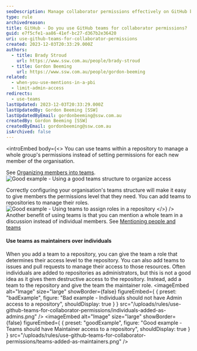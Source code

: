```yaml
---
seoDescription: Manage collaborator permissions effectively on GitHub by using teams to assign roles and control access levels.
type: rule
archivedreason:
title: GitHub - Do you use GitHub teams for collaborator permissions?
guid: e7f5cfe1-aa86-41ef-bc27-d367b2e36420
uri: use-github-teams-for-collaborator-permissions
created: 2023-12-03T20:33:29.000Z
authors:
  - title: Brady Stroud
    url: https://www.ssw.com.au/people/brady-stroud
  - title: Gordon Beeming
    url: https://www.ssw.com.au/people/gordon-beeming
related:
  - when-you-use-mentions-in-a-pbi
  - limit-admin-access
redirects:
  - use-teams
lastUpdated: 2023-12-03T20:33:29.000Z
lastUpdatedBy: Gordon Beeming [SSW]
lastUpdatedByEmail: gordonbeeming@ssw.com.au
createdBy: Gordon Beeming [SSW]
createdByEmail: gordonbeeming@ssw.com.au
isArchived: false
---
```


<introEmbed
  body={<>
You can use teams within a repository to manage a whole group's permissions instead of setting permissions for each new member of the organisation.

See [Organizing members into teams](https://docs.github.com/en/github/setting-up-and-managing-organizations-and-teams/organizing-members-into-teams).
![Good example - Using a good teams structure to organize access](/uploads/rules/use-github-teams-for-collaborator-permissions/GoodExampleUsingTeams.png)

Correctly configuring your organisation's teams structure will make it easy to give members the permissions level that they need. You can add teams to repositories to manage their roles.
![Good example - Using teams to assign roles in a repository](/uploads/rules/use-github-teams-for-collaborator-permissions/TeamsOnRepo.png)
  </>}
/>
Another benefit of using teams is that you can mention a whole team in a discussion instead of individual members. See [Mentioning people and teams](https://docs.github.com/en/github/writing-on-github/basic-writing-and-formatting-syntax#mentioning-people-and-teams)

#### Use teams as maintainers over individuals

When you add a team to a repository, you can give the team a role that determines their access level to the repository. You can also add teams to issues and pull requests to manage their access to those resources. Often individuals are added to repositories as administrators, but this is not a good idea as it gives them destructive access to the repository. Instead, add a team to the repository and give the team the maintainer role.
<imageEmbed
  alt="Image"
  size="large"
  showBorder={false}
  figureEmbed={ {
    preset: "badExample",
    figure: "Bad example - Individuals should not have Admin access to a repository",
    shouldDisplay: true
  } }
  src="/uploads/rules/use-github-teams-for-collaborator-permissions/individuals-added-as-admins.png"
/>
<imageEmbed
  alt="Image"
  size="large"
  showBorder={false}
  figureEmbed={ {
    preset: "goodExample",
    figure: "Good example - Teams should have Maintainer access to a repository",
    shouldDisplay: true
  } }
  src="/uploads/rules/use-github-teams-for-collaborator-permissions/teams-added-as-maintainers.png"
/>

